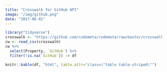 ```yaml
---
title: "Crosswalk for GitHub API"
image: "/img/github.png"
date: "2017-06-01"
---
```




```r
library("tidyverse")
crosswalk <- "https://github.com/codemeta/codemeta/raw/master/crosswalk.csv"
cw <- read_csv(crosswalk)
cw %>% 
  select(Property, `GitHub`) %>%
  filter(!is.na(`GitHub`)) -> df

knitr::kable(df, "html", table.attr="class=\"table table-striped\"")
```